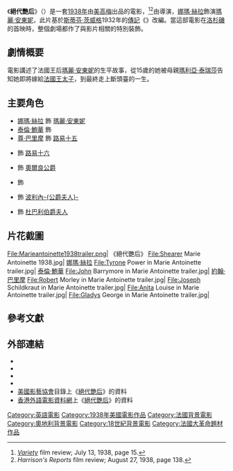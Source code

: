 {{noteTA
|G1=Movie
|G2=Show
|1=zh-tw:瑪麗皇后; zh-hk:絕代艷后;
}}

{{Infobox film
| name           = 絕代艷后
|original_name  = {{lang|fr|''Marie Antoinette''}}
| image          = Marie Antoinette (1938 film VHS cover).jpg
| caption        = [[VHS|VHS]]封面
| director       = {{tsl|en|W. S. Van Dyke|W. S. 雲狄克}}
| producer       = {{tsl|en|Hunt Stromberg|杭特·史壯柏格}}
| screenplay     = {{tsl|en|Donald Ogden Stewart|唐納德·奧登·史都華}}<br />{{tsl|en|Ernest Vajda|歐內斯特·沃達}}<br />{{tsl|en|Claudine West|克勞汀·薇絲}}<br />[[法蘭西斯·史考特·費茲傑羅|法蘭西斯·史考特·費茲傑羅]] (uncredited)<br>{{tsl|en|Talbot Jennings|塔博·尊寧斯}} (uncredited dialogue)
| based on       = 
| starring       = [[娜瑪·絲拉|娜瑪·絲拉]]<br />[[泰倫·鮑華|泰倫·鮑華]]<br />[[尊·巴里摩|尊·巴里摩]]<br />{{tsl|en|Robert Morley|羅拔·摩利}}<br />{{tsl|en|Anita Louise|安妮塔·露薏絲}}<br />{{tsl|en|Joseph Schildkraut|約瑟夫·希爾德克勞特}}<br />{{tsl|en|Gladys George|葛菈蒂絲·喬治}}<br />{{tsl|en|Henry Stephenson|亨利·史蒂文森}}
| music          = Herbert Stothart
| cinematography = {{tsl|en|William Daniels (cinematographer)|威廉·丹尼斯}}
| editing        = {{tsl|en|Robert J. Kern|羅拔·科恩}}
| distributor    = [[美高梅|美高梅]]
| released       = {{Film date|1938|7|8}}
| runtime        = 157[[分鐘|分鐘]]
| language       = [[英語|英語]]
| country        = {{USA}}
| budget         = {{USD|290萬}}<ref name="scott">Scott Eyman, ''Lion of Hollywood: The Life and Legend of Louis B. Mayer'', Robson, 2005 p 257</ref>
| tw_name       = 瑪麗皇后
| hk_name       = 絕代艷后
}}
{{Portal box|電影|美國}}

《'''絕代艷后'''》（{{lang-fr|''Marie Antoinette''}}）是一套[[1938年電影|1938年]]由[[美高梅|美高梅]]出品的電影，<ref>''[[綜藝_(雜誌)|Variety]]'' film review; July 13, 1938, page 15.</ref><ref>''Harrison's Reports'' film review; August 27, 1938, page 138.</ref>由{{tsl|en|W. S. Van Dyke|W. S. 雲狄克}}導演，[[娜瑪·絲拉|娜瑪·絲拉]]飾演[[瑪麗·安東妮|瑪麗·安東妮]]，此片基於[[斯蒂芬·茨威格|斯蒂芬·茨威格]]1932年的[[傳記|傳記]]《{{tsl|en|Marie Antoinette: The Portrait of an Average Woman|斷頭王后：瑪麗王后的最後歲月}}》改編。當這部電影在[[洛杉磯|洛杉磯]]的{{tsl|en|Carthay Circle Theatre|凱西圓形劇場}}首映時，整個劇場都作了與影片相關的特別裝飾。

==劇情概要==
電影講述了法國王后[[瑪麗·安東妮|瑪麗·安東妮]]的生平故事，從15歲的她被母親[[瑪利亞·泰瑞莎|瑪利亞·泰瑞莎]]告知她即將嫁給[[路易十六|法國王太子]]，到最終走上斷頭臺的一生。

==主要角色==
*[[娜瑪·絲拉|娜瑪·絲拉]] 飾 [[瑪麗·安東妮|瑪麗·安東妮]]
*[[泰倫·鮑華|泰倫·鮑華]] 飾 {{tsl|en|Axel von Fersen the Younger|漢斯·亞克賽·馮·斐森}}
*[[尊·巴里摩|尊·巴里摩]] 飾 [[路易十五|路易十五]]
*{{tsl|en|Robert Morley|羅拔·摩利}} 飾 [[路易十六|路易十六]]
*{{tsl|en|Joseph Schildkraut|約瑟夫·希爾德克勞特}} 飾 [[路易-菲利普二世_(奧爾良公爵)|奧爾良公爵]]
*{{tsl|en|Anita Louise|安妮塔·露薏絲}} 飾 {{tsl|en|Princess Marie Louise of Savoy|蘭芭蕾王妃}}
*{{tsl|en|Ruth Hussey|露芙·哈絲}} 飾 [[勃利夫人|波利內-{公爵夫人}-]]
*{{tsl|en|Gladys George|葛菈蒂絲·喬治}} 飾 [[杜巴利伯爵夫人|杜巴利伯爵夫人]]

== 片花截圖 ==
<gallery>
File:Marieantoinette1938trailer.png| 《絕代艷后》
File:Shearer Marie Antoinette 1938.jpg| [[娜瑪·絲拉|娜瑪·絲拉]]
File:Tyrone Power in Marie Antoinette trailer.jpg| [[泰倫·鮑華|泰倫·鮑華]]
File:John Barrymore in Marie Antoinette trailer.jpg| [[約翰·巴里摩|約翰·巴里摩]]
File:Robert Morley in Marie Antoinette trailer.jpg| {{tsl|en|Robert Morley|羅拔·摩利}}
File:Joseph Schildkraut in Marie Antoinette trailer.jpg| {{tsl|en|Joseph Schildkraut|約瑟夫·希爾德克勞特}}
File:Anita Louise in Marie Antoinette trailer.jpg| {{tsl|en|Anita Louise|安妮塔·露薏絲}}
File:Gladys George in Marie Antoinette trailer.jpg| {{tsl|en|Gladys George|葛菈蒂絲·喬治}}
</gallery>

==參考文獻==
{{Reflist}}

==外部連結==
* {{IMDb title|0030418|絕代艷后}}
* {{tcmdb title|1577|絕代艷后}}
* {{Allrovi movie|31437|絕代艷后}}
* {{Rotten-tomatoes|1013361-marie_antoinette|絕代艷后}}
* [[美國影藝協會|美國影藝協會]]目錄上《[http://www.afi.com/members/catalog/DetailView.aspx?s=&Movie=3940 絕代艷后]》的資料 {{en}}
* [[香港外語電影資料網|香港外語電影資料網]]上《[http://playitagain.info/site/1939/marie-antoinette/ 絕代艷后]》的資料 {{zh-hk}}

[[Category:英語電影|Category:英語電影]]
[[Category:1938年美國電影作品|Category:1938年美國電影作品]]
[[Category:法國背景電影|Category:法國背景電影]]
[[Category:奧地利背景電影|Category:奧地利背景電影]]
[[Category:18世紀背景電影|Category:18世紀背景電影]]
[[Category:法國大革命題材作品|Category:法國大革命題材作品]]